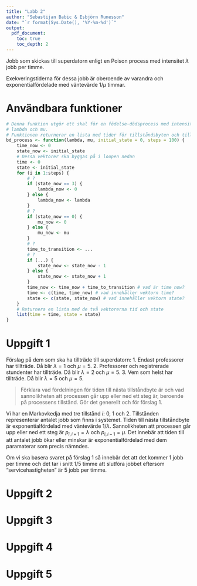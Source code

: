 ```yaml
---
title: "Labb 2"
author: "Sebastijan Babic & Esbjörn Runesson"
date: "`r format(Sys.Date(), '%Y-%m-%d')`"
output:
  pdf_document:
    toc: true
    toc_depth: 2
---
```


Jobb som skickas till superdatorn enligt en Poison process med intensitet $\lambda$ jobb per timme. 

Exekveringstiderna för dessa jobb är oberoende av varandra och exponentialfördelade med väntevärde $1/\mu$ timmar.


\newpage 


# Användbara funktioner
```r
# Denna funktion utgör ett skal för en födelse-dödsprocess med intensiteter
# lambda och mu.
# Funktionen returnerar en lista med tider för tillståndsbyten och tillstånd.
bd_process <- function(lambda, mu, initial_state = 0, steps = 100) {
    time_now <- 0
    state_now <- initial_state
    # Dessa vektorer ska byggas på i loopen nedan
    time <- 0
    state <- initial_state
    for (i in 1:steps) {
        # ?
        if (state_now == 3) {
            lambda_now <- 0
        } else {
            lambda_now <- lambda
        }
        # ?
        if (state_now == 0) {
            mu_now <- 0
        } else {
            mu_now <- mu
        }
        # ?
        time_to_transition <- ...
        # ?
        if (...) {
            state_now <- state_now - 1
        } else {
            state_now <- state_now + 1
        }
        time_now <- time_now + time_to_transition # vad är time now?
        time <- c(time, time_now) # vad innehåller vektorn time?
        state <- c(state, state_now) # vad innehåller vektorn state?
    }
    # Returnera en lista med de två vektorerna tid och state
    list(time = time, state = state)
}
```

\newpage
# Uppgift 1
Förslag på dem som ska ha tillträde till superdatorn:
1. Endast professorer har tillträde. Då blir $\lambda=1$ och $\mu=5$.
2. Professorer och registrerade stundenter har tillträde. Då blir $\lambda=2$ och $\mu=5$.
3. Vem som helst har tillträde. Då blir $\lambda=5$ och $\mu=5$.

> Förklara vad fördelningen för tiden till nästa tillståndbyte är och vad sannolikheten att processen går upp eller ned ett steg är, beroende på processens tillstånd. Gör det generellt och för förslag 1. 

Vi har en Markovkedja med tre tillstånd $i$: 0, 1 och 2. Tillstånden representerar antalet jobb som finns i systemet. Tiden till nästa tillståndbyte är exponentialfördelad med väntevärde $1/\lambda$. Sannolikheten att processen går upp eller ned ett steg är $p_{i,i+1} = \lambda$ och $p_{i,i-1} = \mu$. Det innebär att tiden till att antalet jobb ökar eller minskar är exponentialfördelad med dem paramaterar som precis nämndes.

Om vi ska basera svaret på förslag 1 så innebär det att det kommer 1 jobb per timme och det tar i snitt 1/5 timme att slutföra jobbet eftersom "servicehastigheten" är 5 jobb per timme. 


















\newpage

# Uppgift 2









\newpage

# Uppgift 3








\newpage
# Uppgift 4







\newpage

# Uppgift 5
